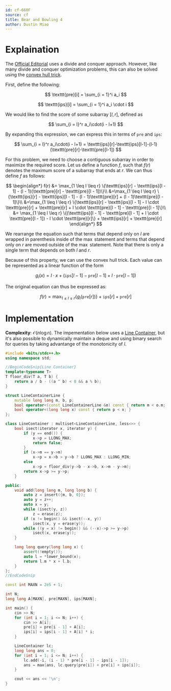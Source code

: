 ```yaml
---
id: cf-660F
source: cf
title: Bear and Bowling 4
author: Dustin Miao
---
```

# Explaination

The [Official Editorial](https://codeforces.com/blog/entry/44259) uses a divide and conquer approach. However, like many divide and conquer optimization problems, this can also be solved using the [convex hull trick](/plat/convex-hull-trick).

First, define the following:

$$
\texttt{pre}[i] = \sum_{i = 1}^i a_i
$$

$$
\texttt{ips}[i] = \sum_{i = 1}^i a_i \cdot i
$$

We would like to find the score of some subarray $[l, r]$, defined as

$$
\sum_{i = l}^r a_i\cdot(i - l+1)
$$

By expanding this expression, we can express this in terms of $\texttt{pre}$ and $\texttt{ips}$:

$$
\sum_{i = l}^r a_i\cdot(i - l+1) = \texttt{ips}[r]-\texttt{ips}[l-1]-(l-1)(\texttt{pre}[r]-\texttt{pre}[l-1])
$$

For this problem, we need to choose a contiguous subarray in order to maximize the required score. Let us define a function $f$, such that $f(r)$ denotes the maximum score of a subarray that ends at $r$. We can thus define $f$ as follows:

$$
\begin{align*}
f(r) &= \max_{1 \leq l \leq r} \{\texttt{ips}[r] - \texttt{ips}[l - 1] - (l - 1)(\texttt{pre}[r] - \texttt{pre}[l - 1])\}\\
&=\max_{1 \leq l \leq r} \{\texttt{ips}[r] - \texttt{ips}[l - 1] - (l - 1)\texttt{pre}[r] + (l - 1)\texttt{pre}[l - 1]\}\\
&=\max_{1 \leq l \leq r} \{\texttt{ips}[r] - \texttt{ips}[l - 1] - l \cdot \texttt{pre}[r] + \texttt{pre}[r] + l \cdot \texttt{pre}[l - 1] - \texttt{pre}[l - 1]\}\\
&= \max_{1 \leq l \leq r} \{(\texttt{ips}[l - 1] - \texttt{pre}[l - 1] + l \cdot \texttt{pre}[l - 1]) - l \cdot \texttt{pre}[r]\} + \texttt{ips}[r] + \texttt{pre}[r]
\end{align*}
$$

We rearrange the equation such that terms that depend only on $l$ are wrapped in parenthesis inside of the $\max$ statement and terms that depend only on $r$ are moved outside of the $\max$ statement. Note that there is only a single term that depends on both $l$ and $r$.

Because of this property, we can use the convex hull trick. Each value can be represented as a linear function of the form

$$
g_l(x) = l \cdot x + (\texttt{ips}[l - 1] - \texttt{pre}[l - 1] + l \cdot \texttt{pre}[l - 1])
$$

The original equation can thus be expressed as:

$$
f(r) = \max_{1 \leq l \leq r} \{g_l(\texttt{pre}[r])\} + \texttt{ips}[r] + \texttt{pre}[r]
$$

# Implementation

<LanguageSection>

<CPPSection>

**Complexity**: $\mathcal{O}(n \log n)$. The impementation below uses a [Line Container](/adv/line-container/), but it's also possible to dynamically maintain a deque and using binary search for queries by taking advantange of the monotonicity of $l$.

```cpp
#include <bits/stdc++.h>
using namespace std;

//BeginCodeSnip{Line Container}
template<typename T>
T floor_div(T a, T b) {
	return a / b - ((a ^ b) < 0 && a % b);
}

struct LineContainerLine {
	mutable long long m, b, p;
	bool operator<(const LineContainerLine &o) const { return m < o.m; }
	bool operator<(long long x) const { return p < x; }
};

class LineContainer : multiset<LineContainerLine, less<>> {
	bool isect(iterator x, iterator y) {
		if (y == end()) {
			x->p = LLONG_MAX;
			return false;
		}
		if (x->m == y->m)
			x->p = x->b > y->b ? LLONG_MAX : LLONG_MIN;
		else
			x->p = floor_div(y->b - x->b, x->m - y->m);
		return x->p >= y->p;
	}

public:
	void add(long long m, long long b) {
		auto z = insert({m, b, 0});
		auto y = z++;
		auto x = y;
		while (isect(y, z))
			z = erase(z);
		if (x != begin() && isect(--x, y))
			isect(x, y = erase(y));
		while ((y = x) != begin() && (--x)->p >= y->p)
			isect(x, erase(y));
	}

	long long query(long long x) {
		assert(!empty());
		auto l = *lower_bound(x);
		return l.m * x + l.b;
	}
};
//EndCodeSnip

const int MAXN = 2e5 + 1;

int N;
long long A[MAXN], pre[MAXN], ips[MAXN];

int main() {
	cin >> N;
	for (int i = 1; i <= N; i++) {
		cin >> A[i];
		pre[i] = pre[i - 1] + A[i];
		ips[i] = ips[i - 1] + A[i] * i;
	}

	LineContainer lc;
	long long ans = 0;
	for (int i = 1; i <= N; i++) {
		lc.add(-i, (i - 1) * pre[i - 1] - ips[i - 1]);
		ans = max(ans, lc.query(pre[i]) + pre[i] + ips[i]);
	}

	cout << ans << '\n';
}
```

</CPPSection>

</LanguageSection>
